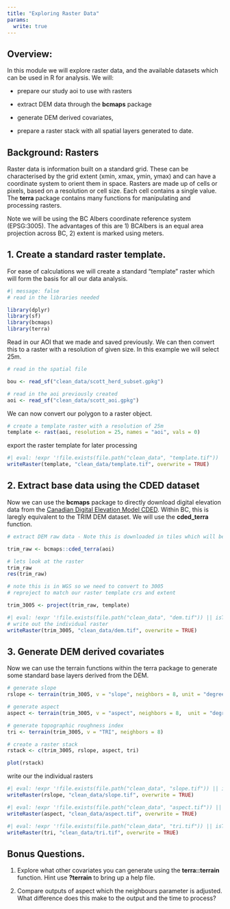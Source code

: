 ```yaml
---
title: "Exploring Raster Data"
params:
  write: true
---
```


## Overview:

In this module we will explore raster data, and the available datasets which can be used in R for analysis. We will:

-   prepare our study aoi to use with rasters

-   extract DEM data through the **bcmaps** package

-   generate DEM derived covariates,

-   prepare a raster stack with all spatial layers generated to date.

## Background: Rasters

Raster data is information built on a standard grid. These can be characterised by the grid extent (xmin, xmax, ymin, ymax) and can have a coordinate system to orient them in space. Rasters are made up of cells or pixels, based on a resolution or cell size. Each cell contains a single value. The **terra** package contains many functions for manipulating and processing rasters.

Note we will be using the BC Albers coordinate reference system (EPSG:3005). The advantages of this are 1) BCAlbers is an equal area projection across BC, 2) extent is marked using meters.

## 1. Create a standard raster template.

For ease of calculations we will create a standard "template" raster which will form the basis for all our data analysis.

```r
#| message: false
# read in the libraries needed

library(dplyr)
library(sf)
library(bcmaps)
library(terra)

```

Read in our AOI that we made and saved previously. We can then convert this to a raster with a resolution of given size. In this example we will select 25m.

```r

# read in the spatial file

bou <- read_sf("clean_data/scott_herd_subset.gpkg")
```

```r

# read in the aoi previously created
aoi <- read_sf("clean_data/scott_aoi.gpkg")
```

We can now convert our polygon to a raster object.

```r
# create a template raster with a resolution of 25m
template <- rast(aoi, resolution = 25, names = "aoi", vals = 0)
```


export the raster template for later processing

```r
#| eval: !expr '!file.exists(file.path("clean_data", "template.tif")) || isTRUE(params$write)'
writeRaster(template, "clean_data/template.tif", overwrite = TRUE)
```

## 2. Extract base data using the CDED dataset

Now we can use the **bcmaps** package to directly download digital elevation data from the [Canadian Digital Elevation Model CDED](https://rdrr.io/github/bcgov/bcmaps/man/cded.html). Within BC, this is laregly equivalent to the TRIM DEM dataset. We will use the **cded_terra** function.

```r

# extract DEM raw data - Note this is downloaded in tiles which will be cached to avoid the need to redownload repeatedly 

trim_raw <- bcmaps::cded_terra(aoi)

# lets look at the raster
trim_raw
res(trim_raw)

# note this is in WGS so we need to convert to 3005
# reproject to match our raster template crs and extent

trim_3005 <- project(trim_raw, template)
```

```r
#| eval: !expr '!file.exists(file.path("clean_data", "dem.tif")) || isTRUE(params$write)'
# write out the individual raster
writeRaster(trim_3005, "clean_data/dem.tif", overwrite = TRUE) 

```

## 3. Generate DEM derived covariates

Now we can use the terrain functions within the terra package to generate some standard base layers derived from the DEM.

```r

# generate slope 
rslope <- terrain(trim_3005, v = "slope", neighbors = 8, unit = "degrees") 

# generate aspect
aspect <- terrain(trim_3005, v = "aspect", neighbors = 8,  unit = "degrees") 

# generate topographic roughness index
tri <- terrain(trim_3005, v = "TRI", neighbors = 8)

# create a raster stack
rstack <- c(trim_3005, rslope, aspect, tri)

plot(rstack)
```

write our the individual rasters

```r
#| eval: !expr '!file.exists(file.path("clean_data", "slope.tif")) || isTRUE(params$write)'
writeRaster(rslope, "clean_data/slope.tif", overwrite = TRUE) 
```

```r
#| eval: !expr '!file.exists(file.path("clean_data", "aspect.tif")) || isTRUE(params$write)'
writeRaster(aspect, "clean_data/aspect.tif", overwrite = TRUE) 
```

```r
#| eval: !expr '!file.exists(file.path("clean_data", "tri.tif")) || isTRUE(params$write)'
writeRaster(tri, "clean_data/tri.tif", overwrite = TRUE) 
```

## Bonus Questions.

1.  Explore what other covariates you can generate using the **terra::terrain** function. Hint use **?terrain** to bring up a help file.

2.  Compare outputs of aspect which the neighbours parameter is adjusted. What difference does this make to the output and the time to process?
